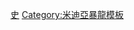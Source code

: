 {{Navbox
| name  = 米迪亞暴龍
| title = [[米迪亞暴龍|<font color="red">米迪亞暴龍</font>]]
| groupstyle = background:#000000; color:red; width:9em
| liststyle = width:auto;
| titlestyle = background:#000000; color:red;
| bodystyle = width:{{{width|100%}}}; <!--if width not specified, use width of former template-->
| state = {{{state|autocollapse}}}

| group1=歷史
| list1=[[誠泰太陽]] • [[誠泰COBRAS]]

| group2=球場
| list2=北部地區 

| group3=歷任總教練
| list3=[[趙士強]] • [[郭泰源]] • [[吳復連]] • [[劉家齊]] • [[林琨瑋]] • [[李安熙]] • [[蔡榮宗]] 
 
| group4=最後領導人物
| list4=老闆: [[施建新]] • 領隊: 曾建銘 • 總教練: [[蔡榮宗]]

| group5=季冠軍
| list5=2005年上半季 • 2007年上半季

| group6=季後挑戰賽
| list6=無

| group7=總冠軍
| list7=無

| group8=其他
| list8= [[米迪亞暴龍紀錄列表|紀錄]] • [[米迪亞暴龍開幕戰先發投手|開幕戰先發投手]]
  
}}<noinclude>
[[Category:中華職棒球隊導航模板|史]]
[[Category:米迪亞暴龍模板]]
</noinclude>